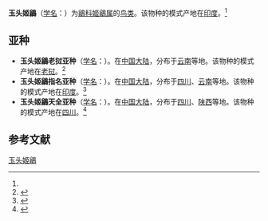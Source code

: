 {{Speciesbox
| name = 玉头姬鶲
| status = 
| status_system = 
| image = ficedula sapphira.jpg
| image_caption = 雄鳥
| genus = Ficedula
| species = sapphira
| authority = (Blyth)<ref name='id3826'>{{cite web| url =http://www.bioinfo.cn/db05/BjdwSpecies.php?action=view&id=3826| title =玉头姬鶲| work =《中国动物物种编目数据库》| publisher =中国科学院微生物研究所| author =中国科学院动物研究所| accessdate =2009-04-04| deadurl =yes| archiveurl =https://web.archive.org/web/20160305005337/http://www.bioinfo.cn/db05/BjdwSpecies.php?action=view&id=3826| archivedate =2016-03-05}}</ref>
}}

'''玉头姬鶲'''（[[学名|学名]]：{{lang|la|''Ficedula sapphira''}}）为[[鶲科|鶲科]][[姬鶲属|姬鶲属]]的[[鸟类|鸟类]]。该物种的模式产地在[[印度|印度]]。<ref name='id3826'/>

==亚种==
*'''玉头姬鶲老挝亚种'''（[[学名|学名]]：{{lang|la|''Ficedula sapphira laotiana''}}）。在[[中国大陆|中国大陆]]，分布于[[云南|云南]]等地。该物种的模式产地在[[老挝|老挝]]。<ref name='id3827'>{{cite web| url =http://www.bioinfo.cn/db05/BjdwSpecies.php?action=view&id=3827| title =玉头姬鶲老挝亚种| work =《中国动物物种编目数据库》| publisher =中国科学院微生物研究所| author =中国科学院动物研究所| accessdate =2009-04-04| deadurl =yes| archiveurl =https://web.archive.org/web/20160305083344/http://www.bioinfo.cn/db05/BjdwSpecies.php?action=view&id=3827| archivedate =2016-03-05}}</ref>
*'''玉头姬鶲指名亚种'''（[[学名|学名]]：{{lang|la|''Ficedula sapphira sapphira''}}）。在[[中国大陆|中国大陆]]，分布于[[四川|四川]]、[[云南|云南]]等地。该物种的模式产地在[[印度|印度]]。<ref name='id3828'>{{cite web| url =http://www.bioinfo.cn/db05/BjdwSpecies.php?action=view&id=3828| title =玉头姬鶲指名亚种| work =《中国动物物种编目数据库》| publisher =中国科学院微生物研究所| author =中国科学院动物研究所| accessdate =2009-04-04| deadurl =yes| archiveurl =https://web.archive.org/web/20160305080737/http://www.bioinfo.cn/db05/BjdwSpecies.php?action=view&id=3828| archivedate =2016-03-05}}</ref>
*'''玉头姬鶲天全亚种'''（[[学名|学名]]：{{lang|la|''Ficedula sapphira tienchuanensis''}}）。在[[中国大陆|中国大陆]]，分布于[[四川|四川]]、[[陕西|陕西]]等地。该物种的模式产地在[[四川|四川]]。<ref name='id3829'>{{cite web| url =http://www.bioinfo.cn/db05/BjdwSpecies.php?action=view&id=3829| title =玉头姬鶲天全亚种| work =《中国动物物种编目数据库》| publisher =中国科学院微生物研究所| author =中国科学院动物研究所| accessdate =2009-04-04| deadurl =yes| archiveurl =https://web.archive.org/web/20160305013717/http://www.bioinfo.cn/db05/BjdwSpecies.php?action=view&id=3829| archivedate =2016-03-05}}</ref>

== 参考文献 ==
{{reflist}}
{{Taxonbar|from=Q3284887}}

[[Category:姬鹟属|玉头姬鶲]]


{{雀形目小作品}}